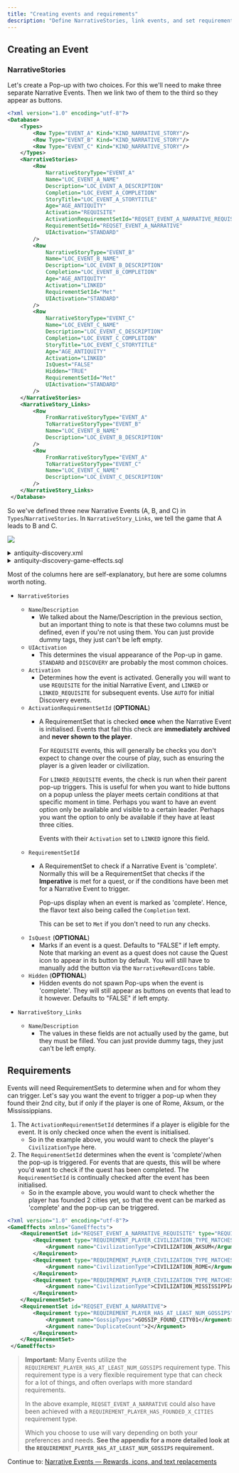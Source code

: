 ```yaml
---
title: "Creating events and requirements"
description: "Define NarrativeStories, link events, and set requirements."
---
```


## Creating an Event

### NarrativeStories

Let's create a Pop-up with two choices. For this we'll need to make three separate Narrative Events. Then we link two of them to the third so they appear as buttons.

``` xml lines expandable icon="file-xml" id="official-guides-narrative-events-creation__ed53a650" tag="xml"
<?xml version="1.0" encoding="utf-8"?>
<Database>
    <Types>
        <Row Type="EVENT_A" Kind="KIND_NARRATIVE_STORY"/>
        <Row Type="EVENT_B" Kind="KIND_NARRATIVE_STORY"/>
        <Row Type="EVENT_C" Kind="KIND_NARRATIVE_STORY"/>
    </Types>
    <NarrativeStories>
        <Row
            NarrativeStoryType="EVENT_A"
            Name="LOC_EVENT_A_NAME"
            Description="LOC_EVENT_A_DESCRIPTION"
            Completion="LOC_EVENT_A_COMPLETION"
            StoryTitle="LOC_EVENT_A_STORYTITLE"
            Age="AGE_ANTIQUITY"
            Activation="REQUISITE"
            ActivationRequirementSetId="REQSET_EVENT_A_NARRATIVE_REQUISITE"
            RequirementSetId="REQSET_EVENT_A_NARRATIVE"
            UIActivation="STANDARD"
        />
        <Row
            NarrativeStoryType="EVENT_B"
            Name="LOC_EVENT_B_NAME"
            Description="LOC_EVENT_B_DESCRIPTION"
            Completion="LOC_EVENT_B_COMPLETION"
            Age="AGE_ANTIQUITY"
            Activation="LINKED"
            RequirementSetId="Met"
            UIActivation="STANDARD"
        />
        <Row
            NarrativeStoryType="EVENT_C"
            Name="LOC_EVENT_C_NAME"
            Description="LOC_EVENT_C_DESCRIPTION"
            Completion="LOC_EVENT_C_COMPLETION"
            StoryTitle="LOC_EVENT_C_STORYTITLE"
            Age="AGE_ANTIQUITY"
            Activation="LINKED"
            IsQuest="FALSE"
            Hidden="TRUE"
            RequirementSetId="Met"
            UIActivation="STANDARD"
        />
    </NarrativeStories>
    <NarrativeStory_Links>
        <Row
            FromNarrativeStoryType="EVENT_A"
            ToNarrativeStoryType="EVENT_B"
            Name="LOC_EVENT_B_NAME"
            Description="LOC_EVENT_B_DESCRIPTION"
        />
        <Row
            FromNarrativeStoryType="EVENT_A"
            ToNarrativeStoryType="EVENT_C"
            Name="LOC_EVENT_C_NAME"
            Description="LOC_EVENT_C_DESCRIPTION"
        />
    </NarrativeStory_Links>
 </Database>
```

So we've defined three new Narrative Events (A, B, and C) in `Types`/`NarrativeStories`. In `NarrativeStory_Links`, we tell the game that A leads to B and C.

![](/civ7-official/modding/guides/images/Event_1.png)

<details class="code-example">
<summary>antiquity-discovery.xml</summary>

``` xml lines=1-10 icon="file-xml" id="official-guides-narrative-events-creation__36d09eba" tag="xml"
%[{ examples/fxs-new-narrative-event/data/antiquity-discovery.xml }]%
```

</details>

<details class="code-example">
<summary>antiquity-discovery-game-effects.sql</summary>

``` sql lines=1-80 icon="database" id="official-guides-narrative-events-creation__acf5b746" tag="sql"
%[{ examples/fxs-new-narrative-event/data/antiquity-discovery-game-effects.sql }]%
```

</details>

Most of the columns here are self-explanatory, but here are some columns worth noting.

* `NarrativeStories`
    * `Name`/`Description`
        * We talked about the Name/Description in the previous section, but an important thing to note is that these two columns must be defined, even if you're not using them. You can just provide dummy tags, they just can't be left empty.
    * `UIActivation`
        * This determines the visual appearance of the Pop-up in game. `STANDARD` and `DISCOVERY` are probably the most common choices.
    * `Activation` 
        * Determines how the event is activated. Generally you will want to use `REQUISITE` for the initial Narrative Event, and `LINKED` or `LINKED_REQUISITE` for subsequent events. Use `AUTO` for initial Discovery events.
    * `ActivationRequirementSetId` (**OPTIONAL**)
        * A RequirementSet that is checked **once** when the Narrative Event is initialised. Events that fail this check are **immediately archived** and **never shown to the player**.
          
          For `REQUISITE` events, this will generally be checks you don't expect to change over the course of play, such as ensuring the player is a given leader or civilization.
          
          For `LINKED_REQUISITE` events, the check is run when their parent pop-up triggers. This is useful for when you want to hide buttons on a popup unless the player meets certain conditions at that specific moment in time. Perhaps you want to have an event option only be available and visible to a certain leader. Perhaps you want the option to only be available if they have at least three cities.
          
          Events with their `Activation` set to `LINKED` ignore this field.
    * `RequirementSetId`
        * A RequirementSet to check if a Narrative Event is 'complete'. Normally this will be a RequirementSet that checks if the **Imperative** is met for a quest, or if the conditions have been met for a Narrative Event to trigger.
          
          Pop-ups display when an event is marked as 'complete'. Hence, the flavor text also being called the `Completion` text.
          
          This can be set to `Met` if you don't need to run any checks.
    * `IsQuest` (**OPTIONAL**)
        * Marks if an event is a quest. Defaults to "FALSE" if left empty. Note that marking an event as a quest does not cause the Quest icon to appear in its button by default. You will still have to manually add the button via the `NarrativeRewardIcons` table.
    * `Hidden` (**OPTIONAL**)
        * Hidden events do not spawn Pop-ups when the event is 'complete'. They will still appear as buttons on events that lead to it however. Defaults to "FALSE" if left empty.
    
* `NarrativeStory_Links`
    * `Name`/`Description`
        * The values in these fields are not actually used by the game, but they must be filled. You can just provide dummy tags, they just can't be left empty.

##  Requirements

Events will need RequirementSets to determine when and for whom they can trigger. Let's say you want the event to trigger  a pop-up when they found their 2nd city, but if only if the player is one of Rome, Aksum, or the Mississippians.

1. The `ActivationRequirementSetId` determines if a player is eligible for the event. It is only checked once when the event is initialised.
    * So in the example above, you would want to check the player's `CivilizationType` here.
2. The  `RequirementSetId` determines when the event is 'complete'/when the pop-up is triggered. For events that are quests, this will be where you'd want to check if the quest has been completed. The  `RequirementSetId` is continually checked after the event has been initialised.
    * So in the example above, you would want to check whether the player has founded 2 cities yet, so that the event can be marked as 'complete' and the pop-up can be triggered.

``` xml lines icon="file-xml" id="official-guides-narrative-events-creation__8b541f57" tag="xml"
<?xml version="1.0" encoding="utf-8"?>
<GameEffects xmlns="GameEffects">
    <RequirementSet id="REQSET_EVENT_A_NARRATIVE_REQUISITE" type="REQUIREMENTSET_TEST_ANY">
        <Requirement type="REQUIREMENT_PLAYER_CIVILIZATION_TYPE_MATCHES">
            <Argument name="CivilizationType">CIVILIZATION_AKSUM</Argument>
        </Requirement>
        <Requirement type="REQUIREMENT_PLAYER_CIVILIZATION_TYPE_MATCHES">
            <Argument name="CivilizationType">CIVILIZATION_ROME</Argument>
        </Requirement>
        <Requirement type="REQUIREMENT_PLAYER_CIVILIZATION_TYPE_MATCHES">
            <Argument name="CivilizationType">CIVILIZATION_MISSISSIPPIAN</Argument>
        </Requirement>
    </RequirementSet>
    <RequirementSet id="REQSET_EVENT_A_NARRATIVE">
        <Requirement type="REQUIREMENT_PLAYER_HAS_AT_LEAST_NUM_GOSSIPS">
            <Argument name="GossipTypes">GOSSIP_FOUND_CITY01</Argument>
            <Argument name="DuplicateCount">2</Argument>
        </Requirement>
    </RequirementSet>
 </GameEffects>
```

> **Important:** 
> Many Events utilize the `REQUIREMENT_PLAYER_HAS_AT_LEAST_NUM_GOSSIPS` requirement type. This requirement type is a very flexible requirement type that can check for a lot of things, and often overlaps with more standard requirements.
> 
> In the above example, `REQSET_EVENT_A_NARRATIVE` could also have been achieved with a `REQUIREMENT_PLAYER_HAS_FOUNDED_X_CITIES` requirement type.
> 
> Which you choose to use will vary depending on both your preferences and needs. **See the appendix for a more detailed look at the `REQUIREMENT_PLAYER_HAS_AT_LEAST_NUM_GOSSIPS` requirement.**

Continue to: [Narrative Events — Rewards, icons, and text replacements](/official/guides/narrative-events-rewards)


